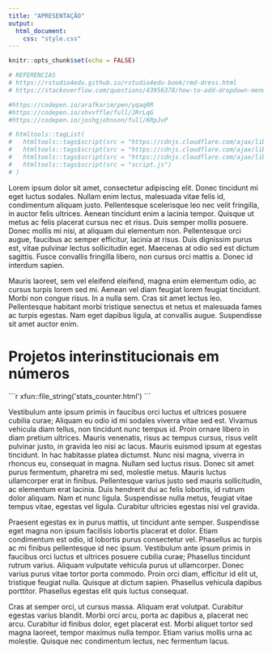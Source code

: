 ```yaml
---
title: "APRESENTAÇÃO"
output:
  html_document:
    css: "style.css"
---
```


```r
knitr::opts_chunk$set(echo = FALSE)

# REFERENCIAS
# https://rstudio4edu.github.io/rstudio4edu-book/rmd-dress.html
# https://stackoverflow.com/questions/43956378/how-to-add-dropdown-menu-on-tab-tabset-rmarkdown-bootstrap

#https://codepen.io/arafkarim/pen/yqaqRR
#https://codepen.io/shvvffle/full/JRrLqG
#https://codepen.io/joshgjohnson/full/KRpJvP

# htmltools::tagList(
#   htmltools::tags$script(src = "https://cdnjs.cloudflare.com/ajax/libs/jquery/3.1.0/jquery.min.js"),
#   htmltools::tags$script(src = "https://cdnjs.cloudflare.com/ajax/libs/twitter-bootstrap/3.3.7/js/bootstrap.min.js"),
#   htmltools::tags$script(src = "https://cdnjs.cloudflare.com/ajax/libs/wow/0.1.12/wow.min.js"),
#   htmltools::tags$script(src = "script.js")
# )
```



Lorem ipsum dolor sit amet, consectetur adipiscing elit. Donec tincidunt mi eget luctus sodales. Nullam enim lectus, malesuada vitae felis id, condimentum aliquam justo. Pellentesque scelerisque leo nec velit fringilla, in auctor felis ultrices. Aenean tincidunt enim a lacinia tempor. Quisque ut metus ac felis placerat cursus nec et risus. Duis semper mollis posuere. Donec mollis mi nisi, at aliquam dui elementum non. Pellentesque orci augue, faucibus ac semper efficitur, lacinia at risus. Duis dignissim purus est, vitae pulvinar lectus sollicitudin eget. Maecenas at odio sed est dictum sagittis. Fusce convallis fringilla libero, non cursus orci mattis a. Donec id interdum sapien.

Mauris laoreet, sem vel eleifend eleifend, magna enim elementum odio, ac cursus turpis lorem sed mi. Aenean vel diam feugiat lorem feugiat tincidunt. Morbi non congue risus. In a nulla sem. Cras sit amet lectus leo. Pellentesque habitant morbi tristique senectus et netus et malesuada fames ac turpis egestas. Nam eget dapibus ligula, at convallis augue. Suspendisse sit amet auctor enim.

# Projetos interinstitucionais em números


````{=html}
```r
xfun::file_string('stats_counter.html')

```
````
   
   
   
  
Vestibulum ante ipsum primis in faucibus orci luctus et ultrices posuere cubilia curae; Aliquam eu odio id mi sodales viverra vitae sed est. Vivamus vehicula diam tellus, non tincidunt nunc tempus id. Proin ornare libero in diam pretium ultrices. Mauris venenatis, risus ac tempus cursus, risus velit pulvinar justo, in gravida leo nisi ac lacus. Mauris euismod ipsum at egestas tincidunt. In hac habitasse platea dictumst. Nunc nisi magna, viverra in rhoncus eu, consequat in magna. Nullam sed luctus risus. Donec sit amet purus fermentum, pharetra mi sed, molestie metus. Mauris luctus ullamcorper erat in finibus. Pellentesque varius justo sed mauris sollicitudin, ac elementum erat lacinia. Duis hendrerit dui ac felis lobortis, id rutrum dolor aliquam. Nam et nunc ligula. Suspendisse nulla metus, feugiat vitae tempus vitae, egestas vel ligula. Curabitur ultricies egestas nisi vel gravida.

Praesent egestas ex in purus mattis, ut tincidunt ante semper. Suspendisse eget magna non ipsum facilisis lobortis placerat et dolor. Etiam condimentum est odio, id lobortis purus consectetur vel. Phasellus ac turpis ac mi finibus pellentesque id nec ipsum. Vestibulum ante ipsum primis in faucibus orci luctus et ultrices posuere cubilia curae; Phasellus tincidunt rutrum varius. Aliquam vulputate vehicula purus ut ullamcorper. Donec varius purus vitae tortor porta commodo. Proin orci diam, efficitur id elit ut, tristique feugiat nulla. Quisque at dictum sapien. Phasellus vehicula dapibus porttitor. Phasellus egestas elit quis luctus consequat.

Cras at semper orci, ut cursus massa. Aliquam erat volutpat. Curabitur egestas varius blandit. Morbi orci arcu, porta ac dapibus a, placerat nec arcu. Curabitur id finibus dolor, eget placerat est. Morbi aliquet tortor sed magna laoreet, tempor maximus nulla tempor. Etiam varius mollis urna ac molestie. Quisque nec condimentum lectus, nec fermentum lacus.